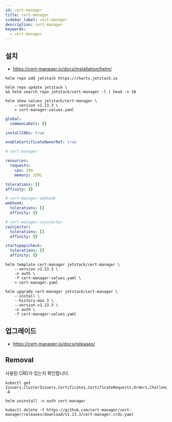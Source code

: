 ```yaml
---
id: cert-manager
title: cert-manager
sidebar_label: cert-manager
description: cert-manager
keywords:
  - cert-manager
---
```


## 설치

- https://cert-manager.io/docs/installation/helm/

```shell
helm repo add jetstack https://charts.jetstack.io
```

```shell
helm repo update jetstack \
&& helm search repo jetstack/cert-manager -l | head -n 10
```

```shell
helm show values jetstack/cert-manager \
    --version v1.13.3 \
    > cert-manager-values.yaml
```

```yaml title="cert-manager-values.yaml"
global:
  commonLabels: {}

installCRDs: true

enableCertificateOwnerRef: true

# cert-manager

resources:
  requests:
    cpu: 10m
    memory: 32Mi

tolerations: []
affinity: {}

# cert-manager-webhook
webhook:
  tolerations: []
  affinity: {}

# cert-manager-cainjector
cainjector:
  tolerations: []
  affinity: {}

startupapicheck:
  tolerations: []
  affinity: {}
```

```shell
helm template cert-manager jetstack/cert-manager \
    --version v1.13.3 \
    -n auth \
    -f cert-manager-values.yaml \
    > cert-manager.yaml
```

```shell
helm upgrade cert-manager jetstack/cert-manager \
    --install \
    --history-max 3 \
    --version v1.13.3 \
    -n auth \
    -f cert-manager-values.yaml
```

## 업그레이드

- https://cert-manager.io/docs/releases/

## Removal

사용된 CRD가 있는지 확인합니다.

```shell
kubectl get Issuers,ClusterIssuers,Certificates,CertificateRequests,Orders,Challenges -A
```

```shell
helm uninstall -n auth cert-manager
```

```shell
kubectl delete -f https://github.com/cert-manager/cert-manager/releases/download/v1.13.3/cert-manager.crds.yaml
```
